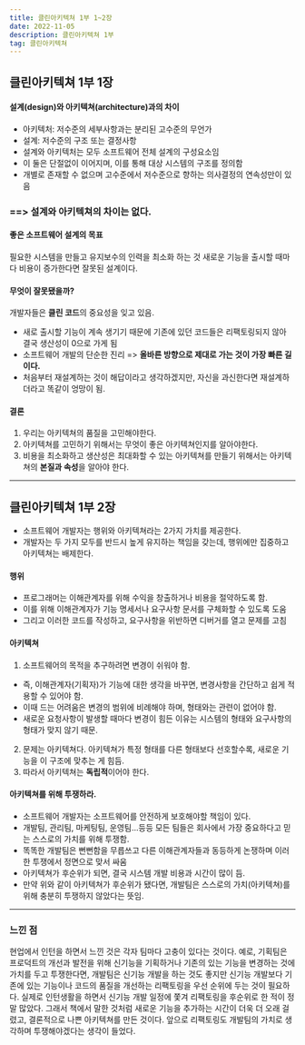 ```yaml
---
title: 클린아키텍쳐 1부 1~2장
date: 2022-11-05
description: 클린아키텍쳐 1부
tag: 클린아키텍쳐
---
```


## 클린아키텍쳐 1부 1장

#### 설계(design)와 아키텍쳐(architecture)과의 차이

- 아키텍처: 저수준의 세부사항과는 분리된 고수준의 무언가
- 설계: 저수준의 구조 또는 결정사항
- 설계와 아키텍처는 모두 소프트웨어 전체 설계의 구성요소임
- 이 둘은 단절없이 이어지며, 이를 통해 대상 시스템의 구조를 정의함
- 개별로 존재할 수 없으며 고수준에서 저수준으로 향하는 의사결정의 연속성만이 있음

### ==> 설계와 아키텍쳐의 차이는 없다.

#### 좋은 소프트웨어 설계의 목표

필요한 시스템을 만들고 유지보수의 인력을 최소화 하는 것
새로운 기능을 출시할 때마다 비용이 증가한다면 잘못된 설계이다.

#### 무엇이 잘못됐을까?

개발자들은 **클린 코드**의 중요성을 잊고 있음.

- 새로 출시할 기능이 계속 생기기 때문에 기존에 있던 코드들은 리팩토링되지 않아
  결국 생산성이 0으로 가게 됨
- 소프트웨어 개발의 단순한 진리 => **올바른 방향으로 제대로 가는 것이 가장 빠른 길이다.**
- 처음부터 재설계하는 것이 해답이라고 생각하겠지만, 자신을 과신한다면 재설계하더라고
  똑같이 엉망이 됨.

#### 결론

1. 우리는 아키텍쳐의 품질을 고민해야한다.
2. 아키텍쳐를 고민하기 위해서는 무엇이 좋은 아키텍쳐인지를 알아야한다.
3. 비용을 최소화하고 생산성은 최대화할 수 있는 아키텍쳐를 만들기 위해서는 아키텍쳐의 **본질과 속성**을 알아야 한다.

---

## 클린아키텍쳐 1부 2장

- 소프트웨어 개발자는 행위와 아키텍쳐라는 2가지 가치를 제공한다.
- 개발자는 두 가지 모두를 반드시 높게 유지하는 책임을 갖는데, 행위에만 집중하고 아키텍쳐는 배제한다.

#### 행위

- 프로그래머는 이해관계자를 위해 수익을 창출하거나 비용을 절약하도록 함.
- 이를 위해 이해관계자가 기능 명세서나 요구사항 문서를 구체화할 수 있도록 도움
- 그리고 이러한 코드를 작성하고, 요구사항을 위반하면 디버거를 열고 문제를 고침

#### 아키텍쳐

1. 소프트웨어의 목적을 추구하려면 변경이 쉬워야 함.

- 즉, 이해관계자(기획자)가 기능에 대한 생각을 바꾸면, 변경사항을 간단하고 쉽게 적용할 수 있어야 함.
- 이때 드는 어려움은 변경의 범위에 비례해야 하며, 형태와는 관련이 없어야 함.
- 새로운 요청사항이 발생할 때마다 변경이 힘든 이유는 시스템의 형태와 요구사항의 형태가 맞지 않기 때문.

2. 문제는 아키텍쳐다. 아키텍쳐가 특정 형태를 다른 형태보다 선호할수록, 새로운 기능을 이 구조에 맞추는 게 힘듬.
3. 따라서 아키텍쳐는 **독립적**이어야 한다.

#### 아키텍쳐를 위해 투쟁하라.

- 소프트웨어 개발자는 소프트웨어를 안전하게 보호해야할 책임이 있다.
- 개발팀, 관리팀, 마케팅팀, 운영팀...등등 모든 팀들은 회사에서 가장 중요하다고 믿는 스스로의 가치를 위해 투쟁함.
- 똑똑한 개발팀은 뻔뻔함을 무릅쓰고 다른 이해관계자들과 동등하게 논쟁하며 이러한 투쟁에서 정면으로 맞서 싸움
- 아키텍쳐가 후순위가 되면, 결국 시스템 개발 비용과 시간이 많이 듬.
- 만약 위와 같이 아키텍쳐가 후순위가 됐다면, 개발팀은 스스로의 가치(아키텍쳐)를 위해 충분히 투쟁하지 않았다는 뜻임.

---

### 느낀 점

현업에서 인턴을 하면서 느낀 것은 각자 팀마다 고충이 있다는 것이다.
예로, 기획팀은 프로덕트의 개선과 발전을 위해 신기능을 기획하거나 기존의 있는 기능을 변경하는 것에 가치를 두고 투쟁한다면, 개발팀은 신기능 개발을 하는 것도 좋지만
신기능 개발보다 기존에 있는 기능이나 코드의 품질을 개선하는 리팩토링을 우선 순위에 두는 것이 필요하다.
실제로 인턴생활을 하면서 신기능 개발 일정에 쫓겨 리팩토링을 후순위로 한 적이 정말 많았다. 그래서 책에서 말한 것처럼 새로운 기능을 추가하는 시간이 더욱 더 오래 걸렸고, 결론적으로 나쁜 아키텍쳐를 만든 것이다.
앞으로 리팩토링도 개발팀의 가치로 생각하며 투쟁해야겠다는 생각이 들었다.
